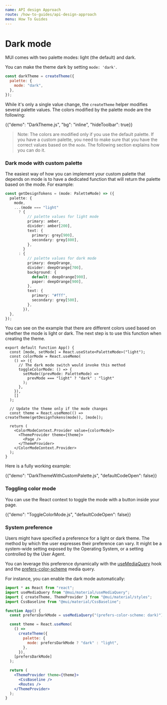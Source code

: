 ```yaml
---
name: API design Approach
route: /how-to-guides/api-design-approach
menu: How To Guides
---
```


# Dark mode

<p class="description">
  MUI comes with two palette modes: light (the default) and dark.
</p>

You can make the theme dark by setting `mode: 'dark'`.

```js
const darkTheme = createTheme({
  palette: {
    mode: "dark",
  },
});
```

While it's only a single value change, the `createTheme` helper modifies several palette values.
The colors modified by the palette mode are the following:

{{"demo": "DarkTheme.js", "bg": "inline", "hideToolbar": true}}

> Note: The colors are modified only if you use the default palette. If you have a custom palette, you need to make sure that you have the correct values based on the `mode`. The following section explains how you can do it.

### Dark mode with custom palette

The easiest way of how you can implement your custom palette that depends on mode is to have a dedicated function that will return the palette based on the mode. For example:

```ts
const getDesignTokens = (mode: PaletteMode) => ({
  palette: {
    mode,
    ...(mode === "light"
      ? {
          // palette values for light mode
          primary: amber,
          divider: amber[200],
          text: {
            primary: grey[900],
            secondary: grey[800],
          },
        }
      : {
          // palette values for dark mode
          primary: deepOrange,
          divider: deepOrange[700],
          background: {
            default: deepOrange[900],
            paper: deepOrange[900],
          },
          text: {
            primary: "#fff",
            secondary: grey[500],
          },
        }),
  },
});
```

You can see on the example that there are different colors used based on whether the mode is light or dark. The next step is to use this function when creating the theme.

```tsx
export default function App() {
  const [mode, setMode] = React.useState<PaletteMode>("light");
  const colorMode = React.useMemo(
    () => ({
      // The dark mode switch would invoke this method
      toggleColorMode: () => {
        setMode((prevMode: PaletteMode) =>
          prevMode === "light" ? "dark" : "light"
        );
      },
    }),
    []
  );

  // Update the theme only if the mode changes
  const theme = React.useMemo(() => createTheme(getDesignTokens(mode)), [mode]);

  return (
    <ColorModeContext.Provider value={colorMode}>
      <ThemeProvider theme={theme}>
        <Page />
      </ThemeProvider>
    </ColorModeContext.Provider>
  );
}
```

Here is a fully working example:

{{"demo": "DarkThemeWithCustomPalette.js", "defaultCodeOpen": false}}

### Toggling color mode

You can use the React context to toggle the mode with a button inside your page.

{{"demo": "ToggleColorMode.js", "defaultCodeOpen": false}}

### System preference

Users might have specified a preference for a light or dark theme.
The method by which the user expresses their preference can vary. It might be a system-wide setting exposed by the Operating System, or a setting controlled by the User Agent.

You can leverage this preference dynamically with the [useMediaQuery](/components/use-media-query/) hook and the [prefers-color-scheme](https://developer.mozilla.org/en-US/docs/Web/CSS/@media/prefers-color-scheme) media query.

For instance, you can enable the dark mode automatically:

```jsx
import * as React from "react";
import useMediaQuery from "@mui/material/useMediaQuery";
import { createTheme, ThemeProvider } from "@mui/material/styles";
import CssBaseline from "@mui/material/CssBaseline";

function App() {
  const prefersDarkMode = useMediaQuery("(prefers-color-scheme: dark)");

  const theme = React.useMemo(
    () =>
      createTheme({
        palette: {
          mode: prefersDarkMode ? "dark" : "light",
        },
      }),
    [prefersDarkMode]
  );

  return (
    <ThemeProvider theme={theme}>
      <CssBaseline />
      <Routes />
    </ThemeProvider>
  );
}
```
